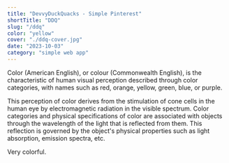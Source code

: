 ```yaml
---
title: "DevvyDuckQuacks - Simple Pinterest"
shortTitle: "DDQ"
slug: "/ddq"
color: "yellow"
cover: "./ddq-cover.jpg"
date: "2023-10-03"
category: "simple web app"
---
```


Color (American English), or colour (Commonwealth English), is the characteristic of human visual perception described through color categories, with names such as red, orange, yellow, green, blue, or purple.

This perception of color derives from the stimulation of cone cells in the human eye by electromagnetic radiation in the visible spectrum. Color categories and physical specifications of color are associated with objects through the wavelength of the light that is reflected from them. This reflection is governed by the object's physical properties such as light absorption, emission spectra, etc.

Very colorful.

